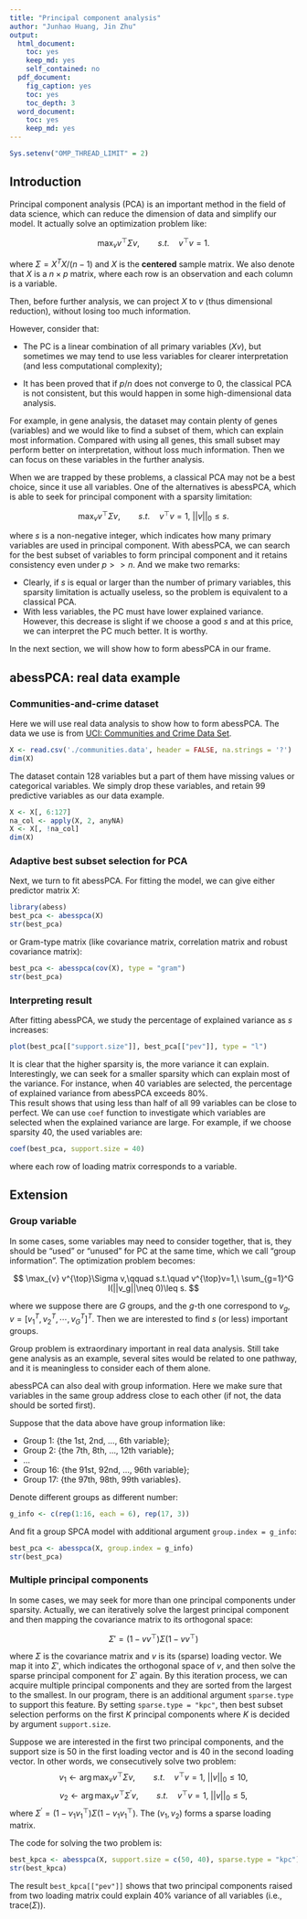 ```yaml
---
title: "Principal component analysis"
author: "Junhao Huang, Jin Zhu"
output:
  html_document: 
    toc: yes
    keep_md: yes
    self_contained: no
  pdf_document:
    fig_caption: yes
    toc: yes
    toc_depth: 3
  word_document: 
    toc: yes
    keep_md: yes
---
```


```r
Sys.setenv("OMP_THREAD_LIMIT" = 2)
```

## Introduction
Principal component analysis (PCA) is an important method in the field of data science, which can reduce the dimension of data and simplify our model. It actually solve an optimization problem like:

$$
    \max_{v} v^{\top}\Sigma v,\qquad s.t.\quad v^{\top}v=1.
$$

where $\Sigma = X^TX / (n-1)$ and $X$ is the **centered** sample matrix. We also denote that $X$ is a $n\times p$ matrix, where each row is an observation and each column is a variable.

Then, before further analysis, we can project $X$ to $v$ (thus dimensional reduction), without losing too much information.

However, consider that: 

- The PC is a linear combination of all primary variables ($Xv$), but sometimes we may tend to use less variables for clearer interpretation (and less computational complexity);

- It has been proved that if $p/n$ does not converge to $0$, the classical PCA is not consistent, but this would happen in some high-dimensional data analysis.

For example, in gene analysis, the dataset may contain plenty of genes (variables) and we would like to find a subset of them, which can explain most information. Compared with using all genes, this small subset may perform better on interpretation, without loss much information. Then we can focus on these variables in the further analysis.

When we are trapped by these problems, a classical PCA may not be a best choice, since it use all variables. One of the alternatives is abessPCA, which is able to seek for principal component with a sparsity limitation:

$$
    \max_{v} v^{\top}\Sigma v,\qquad s.t.\quad v^{\top}v=1,\ ||v||_0\leq s.
$$

where $s$ is a non-negative integer, which indicates how many primary variables are used in principal component. With abessPCA, we can search for the best subset of variables to form principal component and it retains consistency even under $p>>n$.
And we make two remarks:        

- Clearly, if $s$ is equal or larger than the number of primary variables, this sparsity limitation is actually useless, so the problem is equivalent to a classical PCA.
- With less variables, the PC must have lower explained variance. However, this decrease is slight if we choose a good $s$ and at this price, we can interpret the PC much better. It is worthy. 

In the next section, we will show how to form abessPCA in our frame.

## abessPCA: real data example    
### Communities-and-crime dataset
Here we will use real data analysis to show how to form abessPCA. The data we use is from [UCI:
Communities and Crime Data Set](https://archive.ics.uci.edu/ml/datasets/Communities+and+Crime). 

```r
X <- read.csv('./communities.data', header = FALSE, na.strings = '?')
dim(X)
```

The dataset contain 128 variables but a part of them have missing values or categorical variables. 
We simply drop these variables, and 
retain 99 predictive variables as our data example.

```r
X <- X[, 6:127]
na_col <- apply(X, 2, anyNA)
X <- X[, !na_col]
dim(X)
```

### Adaptive best subset selection for PCA        
Next, we turn to fit abessPCA. 
For fitting the model, we can give either predictor matrix $X$:

```r
library(abess)
best_pca <- abesspca(X)
str(best_pca)
```

or Gram-type matrix (like covariance matrix, correlation matrix and robust covariance matrix):        
```r
best_pca <- abesspca(cov(X), type = "gram")
str(best_pca)
```

### Interpreting result

After fitting abessPCA, we study the percentage of explained variance as $s$ increases:          
```r
plot(best_pca[["support.size"]], best_pca[["pev"]], type = "l")
```
    
It is clear that the higher sparsity is, the more variance it can explain. 
Interestingly, we can seek for a smaller sparsity which can explain most of the variance. 
For instance, when 40 variables are selected, 
the percentage of explained variance from abessPCA exceeds 80%.     
This result shows that using less than half of all 99 variables can be close to perfect. 
We can use `coef` function 
to investigate which variables are selected when the explained variance are large. 
For example, if we choose sparsity 40, the used variables are:
```r
coef(best_pca, support.size = 40)
```
where each row of loading matrix corresponds to a variable. 

## Extension
### Group variable        
In some cases, some variables may need to consider together, that is, they should be "used" or "unused" for PC at the same time, which we call "group information". The optimization problem becomes:

$$
    \max_{v} v^{\top}\Sigma v,\qquad s.t.\quad v^{\top}v=1,\ \sum_{g=1}^G I(||v_g||\neq 0)\leq s.
$$

where we suppose there are $G$ groups, and the $g$-th one correspond to $v_g$, $v = [v_1^T,v_2^T,\cdots,v_G^T]^T$. Then we are interested to find $s$ (or less) important groups.

Group problem is extraordinary important in real data analysis. Still take gene analysis as an example, several sites would be related to one pathway, and it is meaningless to consider each of them alone. 

abessPCA can also deal with group information. Here we make sure that variables in the same group address close to each other (if not, the data should be sorted first).

Suppose that the data above have group information like:

- Group 1: {the 1st, 2nd, ..., 6th variable};
- Group 2: {the 7th, 8th, ..., 12th variable};
- ...
- Group 16: {the 91st, 92nd, ..., 96th variable};
- Group 17: {the 97th, 98th, 99th variables}.

Denote different groups as different number:  
```r
g_info <- c(rep(1:16, each = 6), rep(17, 3))
```

And fit a group SPCA model with additional argument `group.index = g_info`:
```r
best_pca <- abesspca(X, group.index = g_info)
str(best_pca)
```

### Multiple principal components

In some cases, we may seek for more than one principal components under sparsity. 
Actually, we can iteratively solve the largest principal component and then mapping the covariance matrix to its orthogonal space:

$$
\Sigma' = (1-vv^{\top})\Sigma(1-vv^{\top})
$$

where $\Sigma$ is the covariance matrix and $v$ is its (sparse) loading vector. 
We map it into $\Sigma'$, which indicates the orthogonal space of $v$, 
and then solve the sparse principal component for $\Sigma'$ again. 
By this iteration process, we can acquire multiple principal components and they are sorted from the largest to the smallest.
In our program, there is an additional argument `sparse.type` to support this feature. 
By setting `sparse.type = "kpc"`, then best subset selection performs on the first $K$ principal components 
where $K$ is decided by argument `support.size`.    

Suppose we are interested in the first two principal components,
and the support size is 50 in the first loading vector and is 40 in the second loading vector. 
In other words, we consecutively solve two problem:
$$
    v_1 \leftarrow \arg\max_{v} v^{\top}\Sigma v,\qquad s.t.\quad v^{\top}v=1,\ ||v||_0\leq 10,
$$
$$
  v_2 \leftarrow \arg\max_{v} v^{\top} \Sigma^{\prime} v,\qquad s.t.\quad v^{\top}v=1,\ ||v||_0\leq 5,
$$
where $\Sigma^{\prime} = (1-v_1 v_1^\top)\Sigma(1-v_1 v_1^\top)$. 
The $(v_1, v_2)$ forms a sparse loading matrix.

The code for solving the two problem is:
```r
best_kpca <- abesspca(X, support.size = c(50, 40), sparse.type = "kpc")
str(best_kpca)
```

The result `best_kpca[["pev"]]` shows that two principal components raised from two loading matrix 
could explain 40\% variance of all variables (i.e., $\text{trace}(\Sigma)$). 
